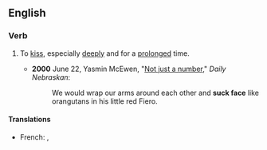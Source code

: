 ==English==

===Verb===
{{en-verb|head=[[suck]] [[face]]|sucks face|sucking face|sucked face}}

# {{label|en|idiomatic|colloquial}} To [[kiss]], especially [[deeply]] and for a [[prolong]]ed time.
#* '''2000''' June 22, Yasmin McEwen, "[http://media.www.dailynebraskan.com/media/storage/paper857/news/2000/06/22/Opinion/Not-Just.A.Number-1732974.shtml?sourcedomain=www.dailynebraskan.com&MIIHost=media.collegepublisher.com Not just a number]," ''Daily Nebraskan'':
#*: We would wrap our arms around each other and '''suck face''' like orangutans in his little red Fiero.

====Translations====
{{trans-top|''(colloquial)'' to kiss, especially deeply and for a prolonged time}}
* French: {{t+|fr|sucer la pomme}}, {{t|fr|sucer la poire}}
{{trans-mid}}
{{trans-bottom}}